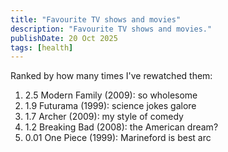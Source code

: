 ```yaml
---
title: "Favourite TV shows and movies"
description: "Favourite TV shows and movies."
publishDate: 20 Oct 2025
tags: [health]
---
```


Ranked by how many times I've rewatched them:

1. 2.5 Modern Family (2009): so wholesome
1. 1.9 Futurama (1999): science jokes galore
1. 1.7 Archer (2009): my style of comedy
1. 1.2 Breaking Bad (2008): the American dream?
1. 0.01 One Piece (1999): Marineford is best arc
